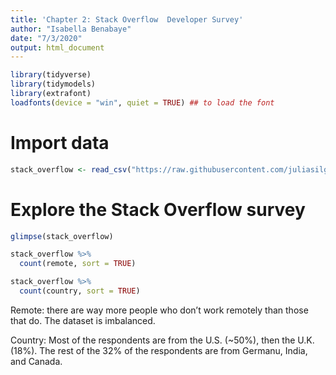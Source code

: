 ```yaml
---
title: 'Chapter 2: Stack Overflow  Developer Survey'
author: "Isabella Benabaye"
date: "7/3/2020"
output: html_document
---
```

```r
library(tidyverse)
library(tidymodels)
library(extrafont)
loadfonts(device = "win", quiet = TRUE) ## to load the font
```

# Import data
```r
stack_overflow <- read_csv("https://raw.githubusercontent.com/juliasilge/supervised-ML-case-studies-course/master/data/stack_overflow.csv")
```

# Explore the Stack Overflow survey
```r
glimpse(stack_overflow)

stack_overflow %>% 
  count(remote, sort = TRUE)

stack_overflow %>% 
  count(country, sort = TRUE)
```

Remote: there are way more people who don't work remotely than those that do. The dataset is imbalanced.

Country: Most of the respondents are from the U.S. (~50%), then the U.K. (18%). The rest of the 32% of the respondents are from Germanu, India, and Canada.

```r

```

